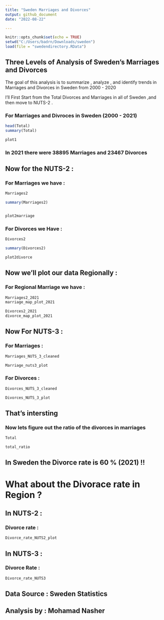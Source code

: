 ```yaml
---
title: "Sweden Marriages and Divorces"
output: github_document
date: "2022-08-22"

---
```


```r
knitr::opts_chunk$set(echo = TRUE)
setwd("C:/Users/badrn/Downloads/sweden")
load(file = "swedendirectory.RData")
```

## Three Levels of Analysis of Sweden's Marriages and Divorces

The goal of this analysis is to summarize , analyze , and identify trends in Marriages and Divorces in Sweden from 2000 - 2020

I'll First Start from the Total Divorces and Marriages in all of Sweden ,and then move to NUTS-2 .

### For Marriages and Divroces in Sweden (2000 - 2021)

```r
head(Total)
summary(Total)

```
```r
plot1
```


### In 2021 there were 38895 Marriages and 23467 Divorces


## Now for the  NUTS-2 : 

### For Marriages we have :
```r
Marriages2

summary(Marriages2)


plot2marriage
```


### For Divorces we Have :

```r
Divorces2

summary(Divorces2)

plot2divorce
```


## Now we'll plot our data Regionally :

### For Regional Marriage we have :

```r
Marriages2_2021
marriage_map_plot_2021
```

```r
Divorces2_2021
divorce_map_plot_2021
```


## Now For NUTS-3 :

### For Marriages : 

```r
Marriages_NUTS_3_cleaned

Marriage_nuts3_plot
```

### For Divorces :

```r
Divorces_NUTS_3_cleaned

Divorces_NUTS_3_plot
```



## That's intersting 
### Now lets figure out the ratio of the divorces in marriages

```r
Total

total_ratio
```

## In Sweden the Divorce rate is 60 % (2021) !! 







# What about the Divorace rate in Region ? 

## In NUTS-2 :

### Divorce rate :

```r


Divorce_rate_NUTS2_plot
```


## In NUTS-3 : 

### Divorce Rate : 

```r


Divorce_rate_NUTS3
```


## Data Source : Sweden Statistics
## Analysis by : Mohamad Nasher
